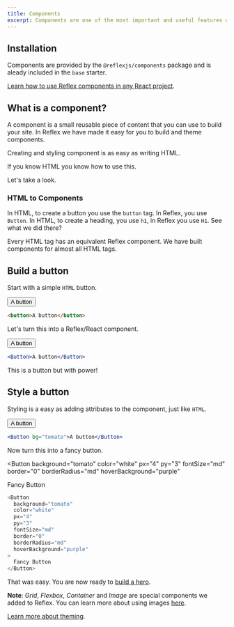 ```yaml
---
title: Components
excerpt: Components are one of the most important and useful features of Reflex.
---
```



## Installation

Components are provided by the `@reflexjs/components` package and is aleady included in the `base` starter.

[Learn how to use Reflex components in any React project](/blog/reflex-create-react-app).

## What is a component?

A component is a small reusable piece of content that you can use to build your site. In Reflex we have made it easy for you to build and theme components.

Creating and styling component is as easy as writing HTML.

<P fontSize="xl" fontWeight="semibold">
  If you know HTML you know how to use this.
</P>

Let's take a look.

### HTML to Components

In HTML, to create a button you use the `button` tag. In Reflex, you use `Button`. In HTML, to create a heading, you use `h1`, in Reflex you use `H1`. See what we did there?

Every HTML tag has an equivalent Reflex component. We have built components for almost all HTML tags.

## Build a button

Start with a simple `HTML` button.

<button>A button</button>

```html
<button>A button</button>
```

Let's turn this into a Reflex/React component.

<Button>A button</Button>

```jsx
<Button>A button</Button>
```

This is a button but with power!

## Style a button

Styling is a easy as adding attributes to the component, just like `HTML`.

<ThemeProvider>
  <Button bg="tomato">A button</Button>
</ThemeProvider>

```jsx
<Button bg="tomato">A button</Button>
```

Now turn this into a fancy button.

<Button
  background="tomato"
  color="white"
  px="4"
  py="3"
  fontSize="md"
  border="0"
  borderRadius="md"
  hoverBackground="purple"
>
  Fancy Button
</Button>

```js
<Button
  background="tomato"
  color="white"
  px="4"
  py="3"
  fontSize="md"
  border="0"
  borderRadius="md"
  hoverBackground="purple"
>
  Fancy Button
</Button>
```

That was easy. You are now ready to [build a hero](/docs/pages-style-hero).

**Note**: _Grid_, _Flexbox_, _Container_ and _Image_ are special components we added to Reflex. You can learn more about using images [here](/docs/images).

[Learn more about theming](/docs/theming).
